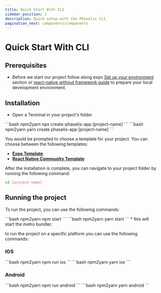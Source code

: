 ```yaml
---
title: Quick Start With CLI
sidebar_position: 1
description: Quick setup with the Phaselis CLI.
pagination_next: components/components
---
```



# Quick Start With CLI

## Prerequisites

- Before we start our project follow along expo [Set up your environment](https://docs.expo.dev/get-started/set-up-your-environment/?platform=ios&device=simulated&mode=development-build&buildEnv=local) section or [react-native without framework guide](https://reactnative.dev/docs/getting-started-without-a-framework) to prepare your local development environment.

## Installation

- Open a Terminal in your project's folder

<Tabs>
  <TabItem value="npm" label="npm" default>
  ```bash npm2yarn
  npx create-phaselis-app [project-name]
  ```
  </TabItem>
  <TabItem value="yarn" label="yarn">
  ```bash npm2yarn
  yarn create phaselis-app [project-name]
  ```
  </TabItem>
</Tabs>

You would be prompted to choose a template for your project. You can choose between the following templates:

- **[Expo Template](https://github.com/expo/expo/tree/main/templates/expo-template-blank-typescript)**
- **[React Native Community Template](https://github.com/react-native-community/template/tree/main/template)**

After the installation is complete, you can navigate to your project folder by running the following command:

```bash
cd [project-name]
```

## Running the project

To run the project, you can use the following commands:

<Tabs>
  <TabItem value="npm" label="npm" default>
  ```bash npm2yarn
  npm start
  ```
  </TabItem>
  <TabItem value="yarn" label="yarn">
  ```bash npm2yarn
  yarn start
  ```
  </TabItem>
</Tabs>
* this will start the metro bundler.

to run the project on a specific platform you can use the following commands:

### IOS

<Tabs>
  <TabItem value="npm" label="npm" default>
  ```bash npm2yarn
  npm run ios
  ```
  </TabItem>
  <TabItem value="yarn" label="yarn">
  ```bash npm2yarn
  yarn ios
  ```
  </TabItem>
</Tabs>

### Android

<Tabs>
  <TabItem value="npm" label="npm" default>
  ```bash npm2yarn
  npm run android
  ```
  </TabItem>
  <TabItem value="yarn" label="yarn">
  ```bash npm2yarn
  yarn android
  ```
  </TabItem>
</Tabs>
